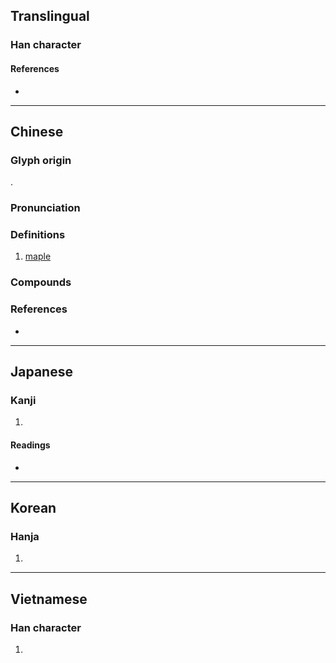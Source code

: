 {{character info}}
==Translingual==

===Han character===
{{Han char|rn=75|rad=木|as=11|sn=15|four=43950|canj=DIHF|ids=⿰木戚}}

====References====
* {{Han ref|kx=0547.120|dkj=15369|dj=0935.100|hdz=21278.030|uh=69ED|ud=27117|bh=BCD8|bd=48344}}

----

==Chinese==
{{zh-forms}}

===Glyph origin===
{{Han etym}}
{{Han compound|木|戚|ls=psc|c1=s|t1=tree|c2=p}}.

===Pronunciation===
{{zh-pron
|m=qī
|c=cik1,zuk1
|mc=y
|oc=y
|cat=n
}}

===Definitions===
{{zh-hanzi}}

# [[maple]]

===Compounds===
{{zh-der|槭糖漿|槭樹|歐亞槭|大槭樹|桂林槭}}

===References===
* {{R:yue:mfccd}}

{{zh-cat|Maples}}

----

==Japanese==

===Kanji===
{{ja-kanji|grade=|rs=木11}}

# {{rfdef|ja|sort=木11}}

====Readings====
* {{ja-readings|on=しゅく,さく,しゃく|kun=かえで}}

----

==Korean==

===Hanja===
{{ko-hanja|색}}

{{ko-hanja|축}}

# {{rfdef|ko|sort=木11}}

----

==Vietnamese==

===Han character===
{{vi-hantu|[[sắc]], [[túc]]|rs=木11}}

# {{rfdef|vi|sort=木11}}